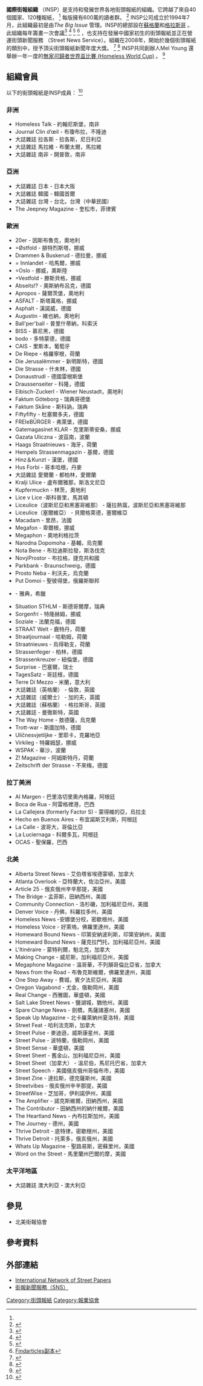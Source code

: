 <!-- 檔案不存在 [[File:International_Network_of_Street_Papers_logo.png|thumb]] ，可從英文維基百科取得 -->
'''國際街報組織'''  （INSP）是支持和發展世界各地街頭報紙的組織。它跨越了來自40個國家、120種報紙， <ref name="members"></ref> 每版擁有600萬的讀者群。 <ref name="About us">{{cite web|title=About us|url=http://www.street-papers.org/about-us/|publisher=INSP|accessdate=2013-01-31|deadurl=yes|archiveurl=https://web.archive.org/web/20121030151716/http://www.street-papers.org/about-us/|archivedate=2012-10-30}}</ref> INSP公司成立於1994年7月，此組織最初是由''The Big Issue'' 管理。INSP的總部設在[[蘇格蘭|蘇格蘭]]和[[格拉斯哥|格拉斯哥]] 。此組織每年籌畫一次會議<ref>{{cite book|last=Sweetman|first=Caroline|title=Gender and Poverty in the North|publisher=[[Oxfam|Oxfam]]|date=1997|edition=illustrated|pages=51|isbn=0-85598-393-0|url=http://books.google.com/books?id=x88tJaaHIBgC&printsec=frontcover&dq="International+Network+of+Street+Papers"#PPA51,M1|accessdate=2009-02-11}}</ref> <ref>{{cite book|last=Swithinbank|first=Tessa|title=Coming Up from the Streets: The Story of The Big Issue|publisher=[[Earthscan|Earthscan]]|date=2001|pages=162|isbn=1-85383-544-7|url=http://books.google.com/books?id=ha1dO1WD88AC&printsec=frontcover#PPA162,M1|accessdate=2009-02-11}}</ref> <ref>{{cite book|title=Environment and Urbanization - the Struggle for Shelter|publisher=[[International_Institute_for_Environment_and_Development|International Institute for Environment and Development]]|date=1997|isbn=1-84369-088-8|url=http://books.google.com/books?id=cuC4AOq6DJIC|accessdate=2009-02-11}}</ref> <ref name="Meiklem"> {{cite news|url=http://www.sundayherald.com/search/display.var.2342183.0.beyond_charity_street_papers_gather_to_chart_the_way_forward.php|title=Beyond charity: street papers gather to chart the way forward|last=Meiklem|first=Peter John|date=2008-06-15|work=[[Sunday_Herald|Sunday Herald]]|accessdate=2009-02-11}}{{dead link|date=2017年12月 |bot=InternetArchiveBot |fix-attempted=yes }} [http://findarticles.com/p/articles/mi_qn4156/is_20080615/ai_n27513699 Findarticles副本]</ref> ，也支持在發展中國家初生的街頭報紙並正在營運街頭新聞服務 （Street News Service）。組織在2008年，開始於幾個街頭報紙的類別中，授予頂尖街頭報紙新聞年度大獎。 <ref name="groundup">{{cite web | url=http://www.inthesetimes.com/article/3781/reporting_from_the_ground_up/ | title=Reporting From The Ground Up: The power of street reporting | accessdate=2009-04-19 | date=2008-06-28 | last=Talvi | first=Silja J.A. | work=[[In_These_Times|In These Times]] | archive-date=2009-02-10 | archive-url=https://web.archive.org/web/20090210052826/http://www.inthesetimes.com/article/3781/reporting_from_the_ground_up/ | dead-url=yes }}</ref> <ref name="against">{{cite web | url=http://www.ipsnews.net/news.asp?idnews=42991 | title=Against Giant Odds, a Touch of Triumph | date=2008-06-27 | accessdate=2009-04-19 | publisher=[[Inter_Press_Service|Inter Press Service]] | last=Suri | first=Sanjay | deadurl=yes | archiveurl=https://web.archive.org/web/20090518174149/http://www.ipsnews.net/news.asp?idnews=42991 | archivedate=2009-05-18 }}</ref> INSP共同創辦人Mel Young 還舉辦一年一度的[[無家者世界盃足球賽|無家可歸者世界盃比賽 (Homeless World Cup)]] 。 <ref>{{cite news|url=http://news.scotsman.com/homelessness/Now-football-is-coming-homeless.2604086.jp|title=Now football is coming homeless|last=Ferguson|first=Brian|date=2005-02-18|work=[[The_Scotsman|The Scotsman]]|accessdate=2009-02-11}}</ref>

==組織會員==
{{As of|2009}}以下的街頭報紙是INSP成員： <ref name="members">{{cite web|url=http://www.street-papers.org/our-street-papers/|title=Our member street papers|publisher=INSP|accessdate=2013-01-31|deadurl=yes|archiveurl=https://web.archive.org/web/20100706122621/http://www.street-papers.org/our-street-papers/|archivedate=2010-07-06}}</ref>
{{colbegin|2}}
===非洲===

* Homeless Talk - 約翰尼斯堡，南非
* Journal Clin d’œil  - 布瓊布拉，不隆迪
* 大誌雜誌 拉各斯 - 拉各斯，尼日利亞
* 大誌雜誌 馬拉維 - 布蘭太爾，馬拉維
* 大誌雜誌 南非 - 開普敦，南非

===亞洲===

* 大誌雜誌 日本 - 日本大阪
* 大誌雜誌 韓國 - 韓國首爾
* 大誌雜誌 台灣 - 台北，台灣（中華民國）
* The Jeepney Magazine - 奎松市，菲律賓

===歐洲===

* 20er - 因斯布魯克，奧地利
* =Østfold - 腓特烈斯塔，挪威
* Drammen & Buskerud - 德拉曼，挪威
* = Innlandet - 哈馬爾，挪威
* =Oslo - 挪威，奧斯陸
* =Vestfold - 滕斯貝格，挪威
* Abseits!?  - 奧斯納布呂克，德國
* Apropos - 薩爾茨堡，奧地利
* ASFALT - 斯塔萬格，挪威
* Asphalt - 漢諾威，德國
* Augustin - 維也納，奧地利
* Ball'per'ball - 普里什蒂納，科索沃
* BISS - 慕尼黑，德國
*bodo - 多特蒙德，德國
* CAIS - 里斯本，葡萄牙
* De Riepe - 格羅寧根，荷蘭
* Die Jerusalëmmer - 新明斯特，德國
* Die Strasse - 什未林，德國
* Donaustrudl - 德國雷根斯堡
* Draussenseiter - 科隆，德國
* Eibisch-Zuckerl - Wiener Neustadt，奧地利
* Faktum Göteborg - 瑞典哥德堡
* Faktum Skåne - 斯科訥，瑞典
* Fiftyfifty - 杜塞爾多夫，德國
* FREIeBÜRGER - 弗萊堡，德國
* Gatemagasinet KLAR - 克里斯蒂安桑，挪威
* Gazata Uliczna - 波茲南，波蘭
* Haags Straatnieuws - 海牙，荷蘭
* Hempels Strassenmagazin - 基爾，德國
* Hinz＆Kunzt - 漢堡，德國
* Hus Forbi - 哥本哈根，丹麥
* 大誌雜誌 愛爾蘭 - 都柏林，愛爾蘭
* Kralji Ulice - 盧布爾雅那，斯洛文尼亞
* Kupfermuckn - 林茨，奧地利
* Lice v Lice -斯科普里，馬其頓
* Liceulice（波斯尼亞和黑塞哥維那） - 薩拉熱窩，波斯尼亞和黑塞哥維那
* Liceulice（塞爾維亞） - 貝爾格萊德，塞爾維亞
* Macadam - 里昂，法國
* Megafon - 卑爾根，挪威
* Megaphon - 奧地利格拉茨
* Narodna Dopomoha - 基輔，烏克蘭
* Nota Bene - 布拉迪斯拉發，斯洛伐克
* NovýProstor - 布拉格，捷克共和國
* Parkbank - Braunschweig，德國
* Prosto Neba - 利沃夫，烏克蘭
* Put Domoi - 聖彼得堡，俄羅斯聯邦
* {{tsl|el|Σχεδία (περιοδικό δρόμου)|Shedia（Σχεδία）}} - 雅典，希臘
* Situation STHLM - 斯德哥爾摩，瑞典
* Sorgenfri - 特隆赫姆，挪威
* Soziale - 法蘭克福，德國
* STRAAT Welt - 鹿特丹，荷蘭
* Straatjournaal - 哈勒姆，荷蘭
* Straatnieuws - 烏得勒支，荷蘭
* Strassenfeger - 柏林，德國
* Strassenkreuzer - 紐倫堡，德國
* Surprise - 巴塞爾，瑞士
* TagesSatz - 哥廷根，德國
* Terre Di Mezzo  - 米蘭，意大利
* 大誌雜誌（英格蘭） - 倫敦，英國
* 大誌雜誌（威爾士） - 加的夫，英國
* 大誌雜誌（蘇格蘭） - 格拉斯哥，英國
* 大誌雜誌 - 曼徹斯特，英國
* The Way Home - 敖德薩，烏克蘭
* Trott-war - 斯圖加特，德國
* Uličnesvjetiljke - 里耶卡，克羅地亞
* Virkileg - 特羅姆瑟，挪威
* WSPAK - 華沙，波蘭
* Z! Magazine - 阿姆斯特丹，荷蘭
* Zeitschrift der Strasse - 不來梅，德國

===拉丁美洲===

* AI Margen - 巴里洛切里奧內格羅，阿根廷
* Boca de Rua - 阿雷格裡港，巴西
* La Callejera  (formerly Factor S) - 蒙得維的亞，烏拉圭
* Hecho en Buenos Aires - 布宜諾斯艾利斯，阿根廷
* La Calle - 波哥大，哥倫比亞
* La Luciernaga - 科爾多瓦，阿根廷
* OCAS - 聖保羅，巴西

===北美===

* Alberta Street News - 艾伯塔省埃德蒙頓，加拿大
* Atlanta Overlook - 亞特蘭大，佐治亞州，美國
* Article 25 - 俄亥俄州辛辛那提，美國
*The Bridge - 孟菲斯，田納西州，美國
* Community Connection - 洛杉磯，加利福尼亞州，美國
* Denver Voice - 丹佛，科羅拉多州，美國
* Homeless News -安娜堡分校，密歇根州，美國
* Homeless Voice - 好萊塢，佛羅里達州，美國
* Homeward Bound News - 印第安納波利斯，印第安納州，美國
* Homeward Bound News - 薩克拉門托，加利福尼亞州，美國
* L'Itinéraire - 蒙特利爾，魁北克，加拿大
* Making Change - 威尼斯，加利福尼亞州，美國
* Megaphone Magazine - 溫哥華，不列顛哥倫比亞省，加拿大
*  News from the Road - 布魯克斯維爾，佛羅里達州，美國
* One Step Away  - 費城，賓夕法尼亞州，美國
* Oregon Vagabond - 尤金，俄勒岡州，美國
* Real Change  - 西雅圖，華盛頓，美國
* Salt Lake Street News  - 鹽湖城，猶他州，美國
* Spare Change News - 劍橋，馬薩諸塞州，美國
* Speak Up Magazine - 北卡羅萊納州夏洛特，美國
* Street Feat - 哈利法克斯，加拿大
* Street Pulse - 麥迪遜，威斯康星州，美國
* Street Pulse - 波特蘭，俄勒岡州，美國
* Street Sense  - 華盛頓，美國
* Street Sheet - 舊金山，加利福尼亞州，美國
* Street Sheet（加拿大） - 溫尼伯，馬尼托巴省，加拿大
* Street Speech - 美國俄亥俄州哥倫布市，美國
* Street Zine - 達拉斯，德克薩斯州，美國
* Streetvibes - 俄亥俄州辛辛那提，美國
* StreetWise - 芝加哥，伊利諾伊州，美國
* The Amplifier - 諾克斯維爾，田納西州，美國
* The Contributor - 田納西州的納什維爾，美國
* The Heartland News - 內布拉斯加州，美國
* The Journey - 德州，美國
* Thrive Detroit - 底特律，密歇根州，美國
* Thrive Detroit - 托萊多，俄亥俄州，美國
* Whats Up Magazine - 聖路易斯，密蘇里州，美國
* Word on the Street - 馬里蘭州巴爾的摩，美國
{{colend}}

===太平洋地區===

* 大誌雜誌 澳大利亞 - 澳大利亞

==參見==
* 北美街報協會

==參考資料==
{{reflist}}

==外部連結==
* [http://www.street-papers.org/ International Network of Street Papers]{{Wayback|url=http://www.street-papers.org/ |date=20200505232155 }}
* [http://www.streetnewsservice.org/ 街報新聞服務（SNS）] {{Wayback|url=http://www.streetnewsservice.org/ |date=20201130070800 }}

{{Street newspapers}}

[[Category:街頭報紙|Category:街頭報紙]]
[[Category:報業協會|Category:報業協會]]